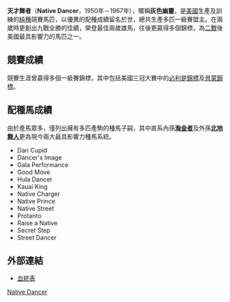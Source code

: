 {{Infobox racehorse
|horsename = 天才舞者
|image = [[File:Native_Dancer_(USA).jpg|250px]]
|caption = 
|sire = [[Polynesian|Polynesian]]
|grandsire = [[Unbreakable|Unbreakable]]
|dam = Geisha
|damsire = [[Discovery|Discovery]]
|sex = 雄
|foaled = 1950年
|country = [[美國|美國]]
|colour = [[灰色_(馬)|灰]]
|breeder = [[Alfred_G._Vanderbilt_II|Alfred G. Vanderbilt II]] 
|owner = [[Alfred_G._Vanderbilt_II|Alfred G. Vanderbilt II]]
|trainer = [[William_C._Winfrey|William C. Winfrey]]
|record = 22: 21-1-0
|earnings = $785,240 | race = [[Hopeful_Stakes_(United_States)|Hopeful Stakes]] (1952)<br>[[Flash_Stakes|Flash Stakes]] (1952)<br>[[Grand_Union_Hotel_Stakes|Grand Union Hotel Stakes]] (1952)<br>[[East_View_Stakes|East View Stakes]] (1952)<br>Youthful Stakes (1952)<br>[[Belmont_Futurity_Stakes|Futurity Stakes]] (1952)<br>[[Saratoga_Special_Stakes|Saratoga Special Stakes]] (1952)<br>[[Travers_Stakes|Travers Stakes]] (1953)<br>[[Wood_Memorial|Wood Memorial]] (1953)<br>[[Arlington_Classic_Stakes|Arlington Classic]] (1953)<br>[[American_Derby|American Derby]] (1953)<br>[[Dwyer_Stakes|Dwyer Stakes]] (1953)<br>[[Withers_Stakes|Withers Stakes]] (1953)<br>[[Gotham_Stakes|Gotham Stakes]] (1953)<br>[[Metropolitan_Handicap|Metropolitan Handicap]] (1954)
'''美國三冠大賽:'''<br>[[必利是錦標|必利是錦標]] (1953)<br>[[貝蒙錦標|貝蒙錦標]] (1953)<br> [[肯塔基打吡|肯塔基打吡]]第二名 (1953)
| awards= [[American_Champion_Two-Year-Old_Colt|U.S. Champion 2-Yr-Old Colt]] (1952)<br>[[American_Horse_of_the_Year|TSB/TRA United States Horse of the Year]] (1952)<br>[[American_Champion_Three-Year-Old_Male_Horse|U.S. Champion 3-Yr-Old Colt]] (1953)<br>[[American_Horse_of_the_Year|United States Horse of the Year]] (1954)
| honours = [[National_Museum_of_Racing_and_Hall_of_Fame|U.S. Racing Hall of Fame]] (1963)<br>[[Blood-Horse_magazine_List_of_the_Top_100_Racehorses_of_the_20th_Century|#7 - Top 100 U.S. Racehorses of the 20th Century]]
| updated= 
}}

'''天才舞者'''（'''Native Dancer'''，1950年－1967年），暱稱'''灰色幽靈'''，是[[美國|美國]]生產及訓練的[[純種馬|純種]]競賽馬匹，以優異的配種成績留名於世，總共生產多匹一級賽盟主。在兩歲時更創出九戰全勝的佳績，榮登最佳兩歲雄馬，往後更贏得多個錦標，為[[第二次世界大戰|二戰]]後美國最具影響力的馬匹之一。

==競賽成績==
競賽生涯曾贏得多個一級賽錦標，其中包括美國三冠大賽中的[[必利是錦標|必利是錦標]]及[[貝蒙錦標|貝蒙錦標]]。

==配種馬成績==
由於產馬眾多，僅列出擁有多匹產駒的種馬子嗣，其中直系內孫'''[[淘金者_(馬)|淘金者]]'''及外孫'''[[北地舞人|北地舞人]]'''更為現今兩大最具影響力種馬系統。

* Dan Cupid
* Dancer's Image
* Gala Performance
* Good Move
* Hula Dancer
* Kauai King
* Native Charger
* Native Prince
* Native Street
* Protanto
* Raise a Native
* Secret Step
* Street Dancer

==外部連結==
*[http://www.pedigreequery.com/native+dancer 血統表] {{Wayback|url=http://www.pedigreequery.com/native+dancer |date=20210227205843 }}

[[Category:競賽馬匹|Native Dancer]]